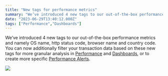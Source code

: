 ```yaml
---
title: "New tags for performance metrics"
summary: "We’ve introduced 4 new tags to our out-of-the-box performance metrics and namely OS name, http status code, browser name and country code. You can now..."
date: "2023-06-29T13:40:12.000Z"
tags: ["Performance","Dashboards"]
---
```


  We’ve introduced 4 new tags to our out-of-the-box performance metrics and namely OS name, http status code, browser name and country code. You can now additionally filter your transaction data based on these new tags for more granular analysis in [Performance](https://docs.sentry.io/product/performance/) and [Dashboards](https://docs.sentry.io/product/dashboards/), or to create more specific [Performance Alerts](https://docs.sentry.io/product/alerts/create-alerts/metric-alert-config/).

![](/changelog/new-tags-for-performance-metrics-1-1.jpg)
